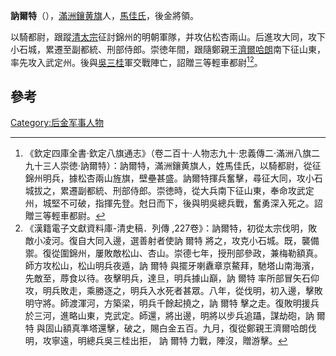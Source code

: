 '''訥爾特'''（{{bd|1606年||1643年}}），[[滿洲|滿洲]][[鑲黄旗|鑲黄旗]]人，[[馬佳氏|馬佳氏]]，後金將領。

以騎都尉，跟蹤[[清太宗|清太宗]]征討錦州的明朝軍隊，并攻佔松杏兩山。后進攻大同，攻下小石城，累遷至副都統、刑部侍郎。崇徳年間，跟隨鄭親王[[濟爾哈朗|濟爾哈朗]]南下征山東，率先攻入武定州。後與[[吳三桂|吳三桂]]軍交戰陣亡，詔贈三等輕車都尉<ref>《欽定四庫全書·欽定八旗通志》（卷二百十·人物志九十·忠義傳二·滿洲八旗二九十三人崇徳·訥爾特）：訥爾特，滿洲鑲黄旗人，姓馬佳氏，以騎都尉，從征錦州明兵，據松杏兩山旌旗，壁壘甚盛。訥爾特揮兵奮擊，尋征大同，攻小石城拔之，累遷副都統、刑部侍郎。崇徳時，從大兵南下征山東，奉命攻武定州，城堅不可破，指揮先登。尅日而下，後與明吳總兵戰，奮勇深入死之。詔贈三等輕車都尉。</ref><ref>《漢籍電子文獻資料庫-清史稿．列傳 ,227卷》：訥爾特，初從太宗伐明，敗敵小凌河。復自大同入邊，選善射者使訥 爾特 將之，攻克小石城。既，襲備禦。復從圍錦州，屢敗敵松山、杏山。崇德七年，授刑部參政，兼梅勒額真。師方攻松山，松山明兵夜遁，訥 爾特 與擺牙喇纛章京鰲拜，馳塔山南海濱，先敵至，蓐食以待。夜擊明兵，達旦，明兵據山巔，訥 爾特 率所部冒矢石仰攻，明兵敗走，乘勝逐之，明兵入水死者甚眾。八年，從伐明，初入邊，擊敗明守將。師渡渾河，方築梁，明兵千餘起撓之，訥 爾特 擊之走。復敗明援兵於三河，進略山東，克武定。師還，將出邊，明將以步兵追躡，謀劫砲，訥 爾特 與固山額真準塔還擊，破之，賜白金五百。九月，復從鄭親王濟爾哈朗伐明，攻寧遠，明總兵吳三桂出拒， 訥 爾特 力戰，陣沒，贈游擊。	</ref>。

==參考==
{{reflist}}
{{清朝人物小作品}}

[[Category:后金军事人物|Category:后金军事人物]]
